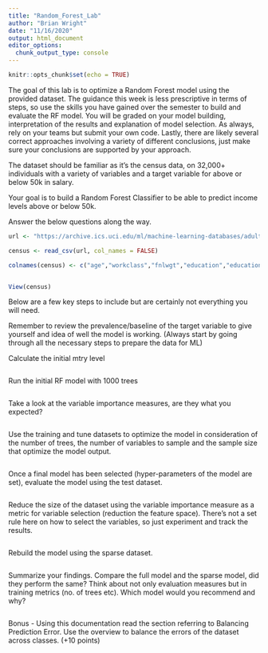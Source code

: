 ```yaml
---
title: "Random_Forest_Lab"
author: "Brian Wright"
date: "11/16/2020"
output: html_document
editor_options: 
  chunk_output_type: console
---
```


```r
knitr::opts_chunk$set(echo = TRUE)
```

The goal of this lab is to optimize a Random Forest model using the provided dataset.  The guidance this week is less prescriptive in terms of steps, so use the skills you have gained over the semester to build and evaluate the RF model. You will be graded on your model building, interpretation of the results and explanation of model selection. As always, rely on your teams but submit your own code. Lastly, there are likely several correct approaches involving a variety of different conclusions, just make sure your conclusions are supported by your approach.    

The dataset should be familiar as it's the census data, on 32,000+ individuals with a variety of variables and a target variable for above or below 50k in salary. 

Your goal is to build a Random Forest Classifier to be able to predict income levels above or below 50k.

Answer the below questions along the way. 

```r
url <- "https://archive.ics.uci.edu/ml/machine-learning-databases/adult/adult.data"

census <- read_csv(url, col_names = FALSE)

colnames(census) <- c("age","workclass","fnlwgt","education","education_num","marital_status","occupation","relationship","race","sex","capital_gain","capital_loss","hours_per_week","native_country","income")


View(census)

```
Below are a few key steps to include but are certainly not everything you will need. 

Remember to review the prevalence/baseline of the target variable to give yourself and idea of well the model is working. (Always start by going through all the necessary steps to prepare the data for ML)

Calculate the initial mtry level 
```r

```

Run the initial RF model with 1000 trees 
```r

```


Take a look at the variable importance measures, are they what you expected?
```r

```

Use the training and tune datasets to optimize the model in consideration of the number of trees, the number of variables to sample and the sample size that optimize the model output. 
```r

```

Once a final model has been selected (hyper-parameters of the model are set), evaluate the model using the test dataset. 
```r

```

Reduce the size of the dataset using the variable importance measure as a metric for variable selection (reduction the feature space). There's not a set rule here on how to select the variables, so just experiment and track the results. 

```r

```

Rebuild the model using the sparse dataset. 

```r

```

Summarize your findings. Compare the full model and the sparse model, did they perform the same? Think about not only evaluation measures but in training metrics (no. of trees etc). Which model would you recommend and why? 
```r

```
 Bonus - Using this documentation read the section referring to Balancing Prediction Error. Use the overview to balance the errors of the dataset across classes. (+10 points)
 


